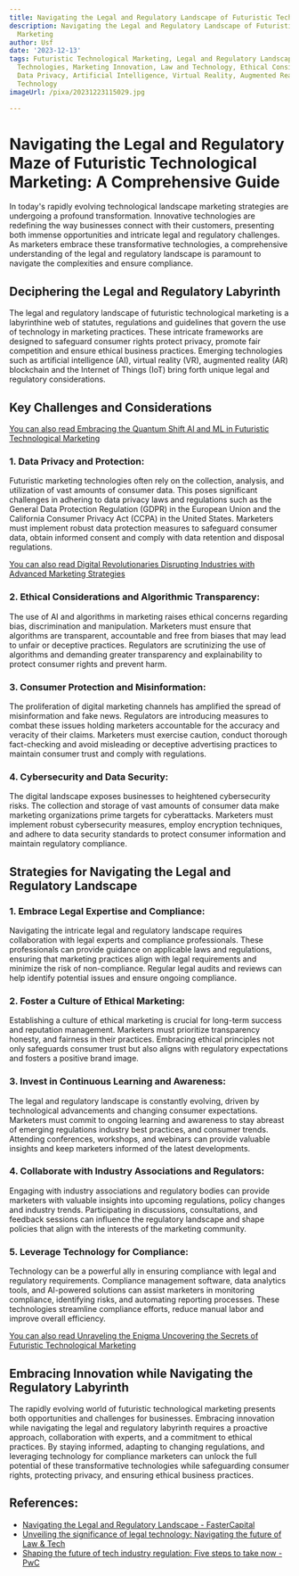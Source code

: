 ```yaml
---
title: Navigating the Legal and Regulatory Landscape of Futuristic Technological Marketing
description: Navigating the Legal and Regulatory Landscape of Futuristic Technological
  Marketing
author: Usf
date: '2023-12-13'
tags: Futuristic Technological Marketing, Legal and Regulatory Landscape, Emerging
  Technologies, Marketing Innovation, Law and Technology, Ethical Considerations,
  Data Privacy, Artificial Intelligence, Virtual Reality, Augmented Reality, Blockchain
  Technology
imageUrl: /pixa/20231223115029.jpg

---
```

# Navigating the Legal and  Regulatory Maze of Futuristic Technological Marketing: A Comprehensive  Guide

In today's rapidly evolving technological landscape marketing strategies are undergoing a profound transformation.  Innovative technologies are redefining the way businesses connect with their customers,  presenting both immense opportunities and intricate legal and regulatory challenges. As marketers embrace these transformative technologies, a comprehensive understanding of the legal and regulatory landscape is  paramount to navigate the complexities and ensure compliance.

## Deciphering the Legal and Regulatory Labyrinth

The legal and regulatory landscape of futuristic technological marketing is  a labyrinthine web of statutes,  regulations  and guidelines that govern the use of technology in marketing practices. These intricate  frameworks are designed  to safeguard consumer  rights protect privacy, promote fair competition and ensure ethical business practices. Emerging technologies such as artificial intelligence (AI), virtual reality (VR), augmented reality (AR)  blockchain and the Internet of Things (IoT) bring forth unique  legal and regulatory considerations.

## Key Challenges and Considerations

[You can also read Embracing the Quantum Shift AI  and ML in  Futuristic Technological Marketing](Embracing%20the%20Quantum%20Shift%20AI%20and%20ML%20in%20Futuristic%20Technological%20Marketing)


### 1. Data Privacy and Protection:

Futuristic  marketing technologies often  rely on the collection, analysis, and utilization of vast amounts of consumer data. This poses  significant challenges in adhering to data privacy laws and regulations such as the General Data Protection Regulation (GDPR) in the European Union and the California Consumer Privacy Act (CCPA) in the United States.  Marketers must implement robust data protection measures to  safeguard consumer data, obtain informed consent and comply with data retention and disposal regulations.

[You can also read  Digital Revolutionaries Disrupting Industries with Advanced Marketing Strategies](Digital%20Revolutionaries%20Disrupting%20Industries%20with%20Advanced%20Marketing%20Strategies)


###  2. Ethical Considerations and Algorithmic Transparency:

The use  of AI and algorithms in  marketing raises ethical concerns regarding bias, discrimination and manipulation. Marketers  must ensure that  algorithms are transparent, accountable and free  from biases that may lead to unfair or deceptive  practices. Regulators are scrutinizing the use of algorithms and demanding greater transparency and explainability to protect consumer rights and prevent harm.

### 3. Consumer  Protection and Misinformation:

The  proliferation  of digital marketing channels has amplified the spread of misinformation and fake news. Regulators are introducing measures to combat these issues holding marketers accountable for the accuracy and veracity of  their claims. Marketers must exercise caution, conduct thorough  fact-checking and avoid misleading or deceptive advertising practices to maintain consumer trust and comply with regulations.

### 4. Cybersecurity and Data Security:

The digital landscape exposes businesses to heightened  cybersecurity risks. The collection and storage of vast  amounts  of consumer data make marketing organizations prime targets for cyberattacks. Marketers must implement robust cybersecurity measures, employ encryption techniques, and adhere to data  security  standards to protect consumer information  and maintain regulatory compliance.

## Strategies for Navigating the Legal and  Regulatory Landscape

### 1. Embrace Legal Expertise and Compliance:

Navigating the intricate legal and regulatory landscape  requires collaboration with legal  experts and compliance professionals.  These professionals can  provide  guidance on applicable laws and regulations, ensuring that marketing practices align with legal requirements and minimize the risk of  non-compliance.  Regular legal  audits and  reviews can help identify potential issues  and ensure ongoing compliance.

### 2. Foster a  Culture of Ethical Marketing:

Establishing a culture of ethical marketing is crucial for long-term success and reputation management. Marketers must prioritize transparency honesty, and fairness in their practices. Embracing ethical  principles  not only safeguards consumer trust but  also aligns with regulatory expectations and fosters a positive brand image.

### 3. Invest in Continuous Learning and  Awareness:

The legal and regulatory landscape is constantly evolving, driven by technological advancements and changing consumer expectations. Marketers must commit to ongoing learning and awareness to stay abreast of emerging regulations industry best practices, and  consumer trends. Attending conferences,  workshops, and webinars can provide valuable insights and  keep marketers informed of the latest developments.

### 4. Collaborate with Industry Associations and  Regulators:

Engaging with industry associations and regulatory bodies can provide marketers with valuable insights into upcoming regulations, policy changes and industry trends. Participating  in discussions, consultations, and feedback sessions can influence the  regulatory landscape and shape policies that align with the interests of the  marketing  community.

### 5. Leverage Technology for Compliance:

Technology can be a powerful  ally in ensuring compliance with legal and regulatory  requirements. Compliance management software, data analytics tools, and AI-powered solutions can assist marketers in monitoring compliance, identifying risks, and automating reporting processes. These technologies streamline compliance efforts, reduce manual  labor and improve overall  efficiency.

[You can also read Unraveling the  Enigma Uncovering the Secrets of Futuristic  Technological Marketing](Unraveling%20the%20Enigma%20Uncovering%20the%20Secrets%20of%20Futuristic%20Technological%20Marketing)


## Embracing Innovation  while Navigating  the Regulatory Labyrinth

The rapidly evolving world of futuristic technological marketing  presents  both opportunities and challenges for businesses. Embracing innovation while navigating the legal and regulatory labyrinth requires a proactive approach, collaboration  with  experts, and a commitment to  ethical practices. By staying informed, adapting to changing regulations, and leveraging technology for compliance marketers can unlock  the  full potential of these transformative technologies while safeguarding consumer rights, protecting privacy, and ensuring ethical  business practices.

## References:
- [Navigating the Legal and Regulatory Landscape - FasterCapital](https://fastercapital.com/content/Navigating-the-Legal-and-Regulatory-Landscape.html)
- [Unveiling the significance of legal technology: Navigating the future of Law & Tech](https://www.linkedin.com/pulse/unveiling-significance-legal-technology-navigating-future-sesum-tbmse?trk=article-ssr-frontend-pulse_more-articles_related-content-card)
- [Shaping the future of tech industry regulation: Five steps to take now - PwC](https://www.pwc.com/us/en/industries/tmt/library/future-of-tech-regulation.html)

